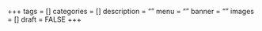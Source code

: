 +++
tags = []
categories = []
description = ""
menu = ""
banner = ""
images = []
draft = FALSE
+++

<!--more-->
